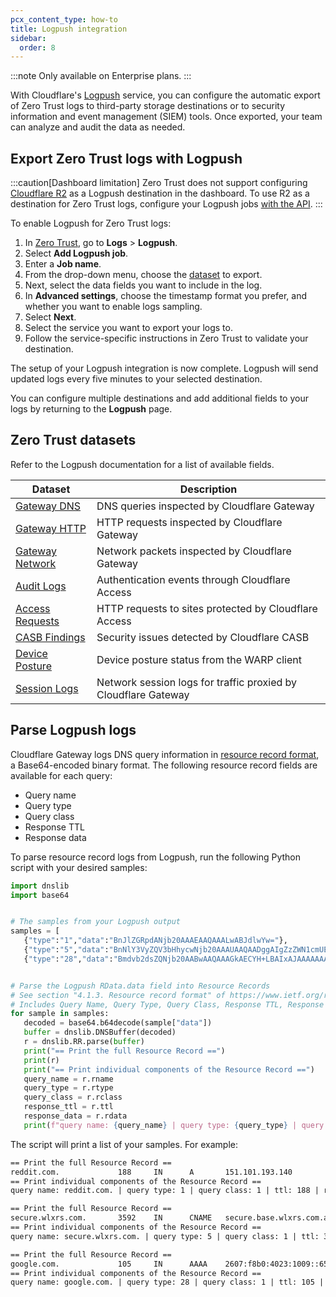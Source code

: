 ```yaml
---
pcx_content_type: how-to
title: Logpush integration
sidebar:
  order: 8
---
```


:::note
Only available on Enterprise plans.
:::

With Cloudflare's [Logpush](/logs/about/) service, you can configure the automatic export of Zero Trust logs to third-party storage destinations or to security information and event management (SIEM) tools. Once exported, your team can analyze and audit the data as needed.

## Export Zero Trust logs with Logpush

:::caution[Dashboard limitation]
Zero Trust does not support configuring [Cloudflare R2](/logs/get-started/enable-destinations/r2/) as a Logpush destination in the dashboard. To use R2 as a destination for Zero Trust logs, configure your Logpush jobs [with the API](/logs/get-started/enable-destinations/r2/#manage-via-api).
:::

To enable Logpush for Zero Trust logs:

1. In [Zero Trust](https://one.dash.cloudflare.com/), go to **Logs** > **Logpush**.
2. Select **Add Logpush job**.
3. Enter a **Job name**.
4. From the drop-down menu, choose the [dataset](#zero-trust-datasets) to export.
5. Next, select the data fields you want to include in the log.
6. In **Advanced settings**, choose the timestamp format you prefer, and whether you want to enable logs sampling.
7. Select **Next**.
8. Select the service you want to export your logs to.
9. Follow the service-specific instructions in Zero Trust to validate your destination.

The setup of your Logpush integration is now complete. Logpush will send updated logs every five minutes to your selected destination.

You can configure multiple destinations and add additional fields to your logs by returning to the **Logpush** page.

## Zero Trust datasets

Refer to the Logpush documentation for a list of available fields.

| Dataset                                                                         | Description                                                    |
| ------------------------------------------------------------------------------- | -------------------------------------------------------------- |
| [Gateway DNS](/logs/reference/log-fields/account/gateway_dns/)                  | DNS queries inspected by Cloudflare Gateway                    |
| [Gateway HTTP](/logs/reference/log-fields/account/gateway_http/)                | HTTP requests inspected by Cloudflare Gateway                  |
| [Gateway Network](/logs/reference/log-fields/account/gateway_network/)          | Network packets inspected by Cloudflare Gateway                |
| [Audit Logs](/logs/reference/log-fields/account/audit_logs/)                    | Authentication events through Cloudflare Access                |
| [Access Requests](/logs/reference/log-fields/account/access_requests/)          | HTTP requests to sites protected by Cloudflare Access          |
| [CASB Findings](/logs/reference/log-fields/account/casb_findings/)              | Security issues detected by Cloudflare CASB                    |
| [Device Posture](/logs/reference/log-fields/account/device_posture_results/)    | Device posture status from the WARP client                     |
| [Session Logs](/logs/reference/log-fields/account/zero_trust_network_sessions/) | Network session logs for traffic proxied by Cloudflare Gateway |

## Parse Logpush logs

Cloudflare Gateway logs DNS query information in [resource record format](https://datatracker.ietf.org/doc/html/rfc1035#section-4.1.3), a Base64-encoded binary format. The following resource record fields are available for each query:

- Query name
- Query type
- Query class
- Response TTL
- Response data

To parse resource record logs from Logpush, run the following Python script with your desired samples:

```python
import dnslib
import base64


# The samples from your Logpush output
samples = [
   {"type":"1","data":"BnJlZGRpdANjb20AAAEAAQAAALwABJdlwYw="},
   {"type":"5","data":"BnNlY3VyZQV3bHhycwNjb20AAAUAAQAADggAIgZzZWN1cmUEYmFzZQV3bHhycwNjb20GYWthZG5zA25ldAA="},
   {"type":"28","data":"Bmdvb2dsZQNjb20AABwAAQAAAGkAECYH+LBAIxAJAAAAAAAAAGU="}]


# Parse the Logpush RData.data field into Resource Records
# See section "4.1.3. Resource record format" of https://www.ietf.org/rfc/rfc1035.txt
# Includes Query Name, Query Type, Query Class, Response TTL, Response Data
for sample in samples:
   decoded = base64.b64decode(sample["data"])
   buffer = dnslib.DNSBuffer(decoded)
   r = dnslib.RR.parse(buffer)
   print("== Print the full Resource Record ==")
   print(r)
   print("== Print individual components of the Resource Record ==")
   query_name = r.rname
   query_type = r.rtype
   query_class = r.rclass
   response_ttl = r.ttl
   response_data = r.rdata
   print(f"query name: {query_name} | query type: {query_type} | query class: {query_class} | ttl: {response_ttl} | rdata: {response_data}\n")
```

The script will print a list of your samples. For example:

```txt
== Print the full Resource Record ==
reddit.com.             188     IN      A       151.101.193.140
== Print individual components of the Resource Record ==
query name: reddit.com. | query type: 1 | query class: 1 | ttl: 188 | rdata: 151.101.193.140

== Print the full Resource Record ==
secure.wlxrs.com.       3592    IN      CNAME   secure.base.wlxrs.com.akadns.net.
== Print individual components of the Resource Record ==
query name: secure.wlxrs.com. | query type: 5 | query class: 1 | ttl: 3592 | rdata: secure.base.wlxrs.com.akadns.net.

== Print the full Resource Record ==
google.com.             105     IN      AAAA    2607:f8b0:4023:1009::65
== Print individual components of the Resource Record ==
query name: google.com. | query type: 28 | query class: 1 | ttl: 105 | rdata: 2607:f8b0:4023:1009::65
```
